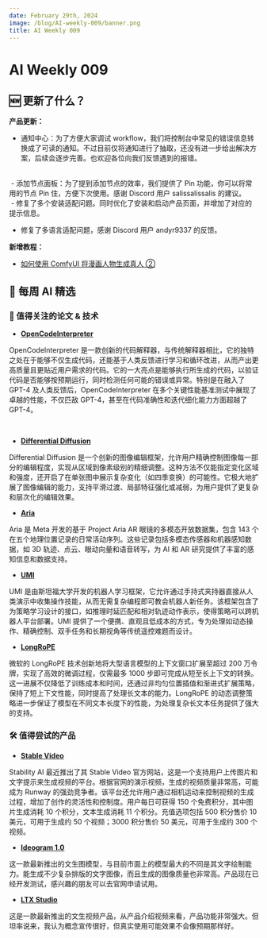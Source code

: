 ```yaml
---
date: February 29th, 2024
image: /blog/AI-weekly-009/banner.png
title: AI Weekly 009
---
```



# AI Weekly 009

## 🆕 更新了什么？
**产品更新：**
- 通知中心：为了方便大家调试 workflow，我们将控制台中常见的错误信息转换成了可读的通知。不过目前仅将通知进行了抽取，还没有进一步给出解决方案，后续会逐步完善。也欢迎各位向我们反馈遇到的报错。
<br/>
<PhotoProvider>
  <PhotoView src="/space/006.png">
    <img src="/space/006.png" alt="" className='rounded-lg'/>
  </PhotoView>
</PhotoProvider>
- 添加节点面板：为了提到添加节点的效率，我们提供了 Pin 功能，你可以将常用的节点 Pin 住，方便下次使用。感谢 Discord 用户 salissalissalis 的建议。
<br/>
<PhotoProvider>
  <PhotoView src="/space/007.png">
    <img src="/space/007.png" alt="" className='rounded-lg'/>
  </PhotoView>
</PhotoProvider>
- 修复了多个安装适配问题。同时优化了安装和启动产品页面，并增加了对应的提示信息。
<br/>
<PhotoProvider>
  <PhotoView src="/space/008.png">
    <img src="/space/008.png" alt="" className='rounded-lg'/>
  </PhotoView>
</PhotoProvider>

- 修复了多语言适配问题，感谢 Discord 用户 andyr9337 的反馈。

**新增教程：**
- [如何使用 ComfyUI 将漫画人物生成真人 ②](https://www.comflowy.com/blog/generate-anime-characters-02)

## 🤩 每周 AI 精选

### 📄 值得关注的论文 & 技术

* [**OpenCodeInterpreter**](https://arxiv.org/abs/2402.14658)

OpenCodeInterpreter 是一款创新的代码解释器，与传统解释器相比，它的独特之处在于能够不仅生成代码，还能基于人类反馈进行学习和循环改进，从而产出更高质量且更贴近用户需求的代码。它的一大亮点是能够执行所生成的代码，以验证代码是否能够按预期运行，同时检测任何可能的错误或异常。特别是在融入了 GPT-4 及人类反馈后，OpenCodeInterpreter 在多个关键性能基准测试中展现了卓越的性能，不仅匹敌 GPT-4，甚至在代码准确性和迭代细化能力方面超越了 GPT-4。

<br/>
<PhotoProvider>
  <PhotoView src="/blog/AI-weekly-009/001.png">
    <img src="/blog/AI-weekly-009/001.png" alt="" />
  </PhotoView>
</PhotoProvider>

* [**Differential Diffusion**](https://differential-diffusion.github.io/paper.pdf)

Differential Diffusion 是一个创新的图像编辑框架，允许用户精确控制图像每一部分的编辑程度，实现从区域到像素级别的精细调整。这种方法不仅能指定变化区域和强度，还开启了在单张图中展示复杂变化（如四季变换）的可能性。它极大地扩展了图像编辑的能力，支持平滑过渡、局部特征强化或减弱，为用户提供了更复杂和层次化的编辑效果。
<br/>
<PhotoProvider>
  <PhotoView src="/blog/AI-weekly-009/002.png">
    <img src="/blog/AI-weekly-009/002.png" alt="" />
  </PhotoView>
</PhotoProvider>

* [**Aria**](https://www.projectaria.com/datasets/aea/)

Aria 是 Meta 开发的基于 Project Aria AR 眼镜的多模态开放数据集，包含 143 个在五个地理位置记录的日常活动序列。这些记录包括多模态传感器和机器感知数据，如 3D 轨迹、点云、眼动向量和语音转写，为 AI 和 AR 研究提供了丰富的感知信息和数据支持。
<br/>
<PhotoProvider>
  <PhotoView src="/blog/AI-weekly-009/003.png">
    <img src="/blog/AI-weekly-009/003.png" alt="" />
  </PhotoView>
</PhotoProvider>
* [**UMI**]( https://umi-gripper.github.io/umi.pdf)

UMI 是由斯坦福大学开发的机器人学习框架，它允许通过手持式夹持器直接从人类演示中收集操作技能，从而无需复杂编程即可教会机器人新任务。该框架包含了为策略学习设计的接口，如推理时延匹配和相对轨迹动作表示，使得策略可以跨机器人平台部署。UMI 提供了一个便携、直观且低成本的方式，专为处理如动态操作、精确控制、双手任务和长期视角等传统遥控难题而设计。
<br/>
<PhotoProvider>
  <PhotoView src="/blog/AI-weekly-009/004.png">
    <img src="/blog/AI-weekly-009/004.png" alt="" />
  </PhotoView>
</PhotoProvider>
* [**LongRoPE**](https://arxiv.org/abs/2402.13753)

微软的 LongRoPE 技术创新地将大型语言模型的上下文窗口扩展至超过 200 万令牌，实现了高效的微调过程，仅需最多 1000 步即可完成从短至长上下文的转换。这一进展不仅降低了训练成本和时间，还通过非均匀位置插值和渐进式扩展策略，保持了短上下文性能，同时提高了处理长文本的能力。LongRoPE 的动态调整策略进一步保证了模型在不同文本长度下的性能，为处理复杂长文本任务提供了强大的支持。
<br/>
<PhotoProvider>
  <PhotoView src="/blog/AI-weekly-009/005.png">
    <img src="/blog/AI-weekly-009/005.png" alt="" />
  </PhotoView>
</PhotoProvider>

### 🛠️ 值得尝试的产品
* [**Stable Video**](https://www.stablevideo.com/)

Stability AI 最近推出了其 Stable Video 官方网站，这是一个支持用户上传图片和文字提示来生成视频的平台。根据官网的演示视频，生成的视频质量非常高，可能成为 Runway 的强劲竞争者。该平台还允许用户通过相机运动来控制视频的生成过程，增加了创作的灵活性和控制度。用户每日可获得 150 个免费积分，其中图片生成消耗 10 个积分，文本生成消耗 11 个积分。充值选项包括 500 积分售价 10 美元，可用于生成约 50 个视频；3000 积分售价 50 美元，可用于生成约 300 个视频。
<br/>
<PhotoProvider>
  <PhotoView src="/blog/AI-weekly-009/006.png">
    <img src="/blog/AI-weekly-009/006.png" alt="" />
  </PhotoView>
</PhotoProvider>

* [**Ideogram 1.0**](https://about.ideogram.ai/1.0)

这一款最新推出的文生图模型，与目前市面上的模型最大的不同是其文字绘制能力。能生成不少复杂排版的文字图像，而且生成的图像质量也非常高。产品现在已经开发测试，感兴趣的朋友可以去官网申请试用。
<br/>
<PhotoProvider>
  <PhotoView src="/blog/AI-weekly-009/007.png">
    <img src="/blog/AI-weekly-009/007.png" alt="" />
  </PhotoView>
</PhotoProvider>

* [**LTX Studio**](https://ltx.studio/)

这是一款最新推出的文生视频产品，从产品介绍视频来看，产品功能非常强大。但坦率说来，我认为概念宣传很好，但真实使用可能效果不会像预期那样好。

<br/>
<PhotoProvider>
  <PhotoView src="/blog/AI-weekly-009/008.png">
    <img src="/blog/AI-weekly-009/008.png" alt="" />
  </PhotoView>
</PhotoProvider>



<Subscribe />